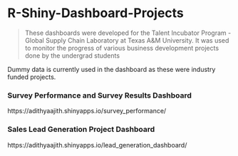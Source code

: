 # R-Shiny-Dashboard-Projects
> These dashboards were developed for the Talent Incubator Program -  Global Supply Chain Laboratory at Texas A&M University.
  It was used to monitor the progress of various business development projects done by the undergrad students
  
  Dummy data is currently used in the dashboard as these were industry funded projects.

### Survey Performance and Survey Results Dashboard
https://adithyaajith.shinyapps.io/survey_performance/

### Sales Lead Generation Project Dashboard
https://adithyaajith.shinyapps.io/lead_generation_dashboard/
